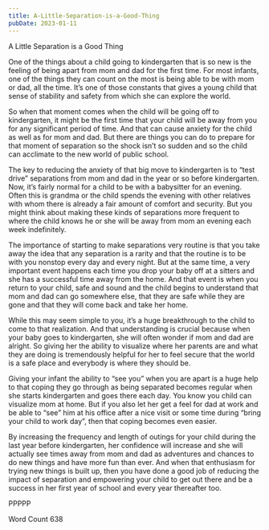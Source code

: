 ```yaml
---
title: A-Little-Separation-is-a-Good-Thing
pubDate: 2023-01-11
---
```


A Little Separation is a Good Thing

One of the things about a child going to kindergarten that is so new is the feeling of being apart from mom and dad for the first time.  For most infants, one of the things they can count on the most is being able to be with mom or dad, all the time.  It’s one of those constants that gives a young child that sense of stability and safety from which she can explore the world.

So when that moment comes when the child will be going off to kindergarten, it might be the first time that your child will be away from you for any significant period of time.  And that can cause anxiety for the child as well as for mom and dad.  But there are things you can do to prepare for that moment of separation so the shock isn’t so sudden and so the child can acclimate to the new world of public school.

The key to reducing the anxiety of that big move to kindergarten is to “test drive” separations from mom and dad in the year or so before kindergarten.  Now, it’s fairly normal for a child to be with a babysitter for an evening.  Often this is grandma or the child spends the evening with other relatives with whom there is already a fair amount of comfort and security.   But you might think about making these kinds of separations more frequent to where the child knows he or she will be away from mom an evening each week indefinitely.

The importance of starting to make separations very routine is that you take away the idea that any separation is a rarity and that the routine is to be with you nonstop every day and every night.   But at the same time, a very important event happens each time you drop your baby off at a sitters and she has a successful time away from the home.  And that event is when you return to your child, safe and sound and the child begins to understand that mom and dad can go somewhere else, that they are safe while they are gone and that they will come back and take her home.

While this may seem simple to you, it’s a huge breakthrough to the child to come to that realization.  And that understanding is crucial because when your baby goes to kindergarten, she will often wonder if mom and dad are alright.  So giving her the ability to visualize where her parents are and what they are doing is tremendously helpful for her to feel secure that the world is a safe place and everybody is where they should be.

Giving your infant the ability to “see you” when you are apart is a huge help to that coping they go through as being separated becomes regular when she starts kindergarten and goes there each day.  You know you child can visualize mom at home.  But if you also let her get a feel for dad at work and be able to “see” him at his office after a nice visit or some time during “bring your child to work day”, then that coping becomes even easier.

By increasing the frequency and length of outings for your child during the last year before kindergarten, her confidence will increase and she will actually see times away from mom and dad as adventures and chances to do new things and have more fun than ever.  And when that enthusiasm for trying new things is built up, then you have done a good job of reducing the impact of separation and empowering your child to get out there and be a success in her first year of school and every year thereafter too.

PPPPP

Word Count 638